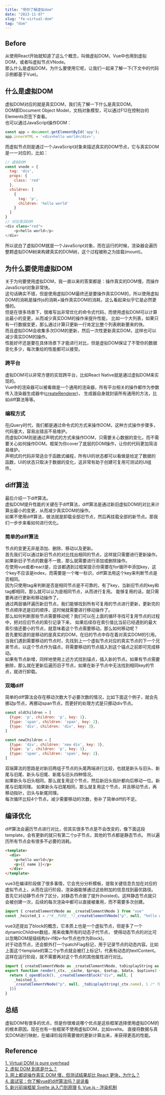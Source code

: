 ```yaml
---
title: "带你了解虚拟dom"
date: "2023-11-07"
slug: "fe-virtual-dom"
tag: "dom"
---
```


## Before
从使用React开始就知道了这么个概念，叫做虚拟DOM，Vue中也用到虚拟DOM，或者叫虚拟节点VNode。  
那么什么是虚拟DOM，为什么要使用它呢，让我们一起来了解一下(下文中的代码示例都基于Vue)。

## 什么是虚拟DOM
虚拟DOM对应的就是真实DOM，我们先了解一下什么是真实DOM。  
DOM即Document Object Model，文档对象模型，可以通过F12在控制台的Elements页签下查看。  
也可以通过JavaScript操作DOM：
```js
const app = document.getElementById('app');
app.innerHTML = '<div>hello world</div>';
```
而虚拟节点则是通过一个JavaScript对象来描述真实的DOM节点，它与真实DOM是一一对应的，比如：
```js
// 虚拟DOM
const vnode = {
  tag: 'div',
  props: {
    class: 'red'
  },
  children: [
    {
      tag: 'p',
      children: 'hello world'
    }
  ]
}
// 对应真实DOM
<div class="red">
    <p>hello world</p>
</div>
```
所以说白了虚拟DOM就是一个JavaScript对象，而在运行的时候，渲染器会遍历整颗虚拟DOM树来构建真实的DOM树，这个过程被称之为挂载(mount)。

## 为什么要使用虚拟DOM
关于为何要使用虚拟DOM，我一直以来的答案都是：操作真实的DOM慢，而操作JavaScript对象非常快。  
这句话确实不错，但是使用虚拟DOM最终还是要操作真实DOM的，所以使用虚拟DOM的消耗是操作js的消耗+操作真实DOM的消耗，这么看起来似乎它是必然更慢的。  
但是在很多场景下，很难写出非常优化的命令式代码，而使用虚拟DOM可以计算出最小的变更，从而减少真实DOM的操作来提升性能，
比如一个大列表，如果只有一行数据变更，那么通过计算只更新一行肯定比整个列表刷新要来的快。  
而且虚拟DOM会收集多次DOM的更新，然后一次性更新真实DOM，这样也可以减少真实DOM的操作。  
性能好坏还是要在具体场景下才能进行对比，但是虚拟DOM保证了不管你的数据变化多少，每次重绘的性能都可以接受。

### 跨平台
虚拟DOM可以非常方便的实现跨平台，比如React Native就是通过虚拟DOM来实现的。  
Vue中的渲染器可以被看做是一个通用的渲染器，所有平台相关的操作都作为参数传入渲染器生成器中(<a href="https://cn.vuejs.org/api/custom-renderer.html" target="_blank">createRenderer</a>)，
生成器自身就封装所有通用的方法，比如diff算法等等。

### 编程方式
在jQuery时代，我们都是通过命令式的方式来操作DOM，这种方式操作步骤多，代码量大，容易出错且不易维护。  
而虚拟DOM则是通过声明式的方式来操作DOM，只需要关心数据的变化，而不需要关心如何操作DOM。框架为你cover了底层的DOM操作，让你的代码更加简洁易维护。  
声明式的代码非常适合于函数式编程，所有UI的状态都可以看做是给定了数据的函数，UI的状态只取决于数据的变化，这非常有助于创建可复用可测试的UI组件。

## diff算法
最后介绍一下diff算法。  
虚拟DOM提升性能的关键在于diff算法，diff算法是通过新旧虚拟DOM的对比来计算出最小的变更，从而减少真实DOM的操作。  
如果不使用diff算法，做法就是卸载全部旧节点，然后再挂载全部的新节点。那我们一步步来看如何进行优化。  

### 简单的diff算法
节点的变更无非是添加、删除、移动以及更新。  
首先我们可以通过新旧节点的对比找出相同的节点，这样就只需要进行更新操作。如果新旧子节点的数量不一致，那么就需要进行添加或删除操作。  
在使用vue或者react是，应该都遇到过框架提示你需要在for循环中添加key，这个key不应该是index，而需要是一个唯一标识，diff算法用这个key来判断节点是否相同。  
因为只使用tag来判断是否是相同节点是不可靠的，有了key，当新旧节点的key和tag都相同，那么就可以认为是相同节点，从而进行复用。
能够复用的话，就只需要再进行更新和移动操作了。  
通过两层循环遍历新旧节点，我们能够找到所有可复用的节点进行更新，更新完的节点顺序还是旧的顺序，这时候就需要进行移动操作了。  
那么如何判断那些节点需要移动呢？我们可以在上面的循环寻找可复用节点的过程中，把对应旧节点的索引记录下来，
如果后续存在索引值比当前已经遇到的最大索引值还要小的节点，就意味着这个节点需要移动。那么如何移动呢？  
首先要知道的是移动的是真实的DOM，在旧的节点中存在着对真实DOM的引用。  
当我们遇到需要移动的节点时，先找到上一个虚拟节点对应的真实节点的下一个兄弟节点，以这个节点作为锚点，将需要移动的节点插入到这个锚点之前即可完成移动。  
如果有节点新增，同样地使用上述方式找到锚点，插入新的节点。如果有节点需要删除，那么就在更新后遍历旧子节点，如果在新子节点中无法找到相同key的节点，就进行卸载。

### 双端diff
简单的diff算法会存在移动次数大于必要次数的情况，比如下面这个例子，就会先挪动p节点，再挪动span节点，而更好的处理方式是只挪动div节点。
```js
const oldChildren = [
  {type: 'p', children: 'p', key: 1},
  {type: 'span', children: 'span', key: 2},
  {type: 'div', children: 'div', key: 3},
]

const newChildren = [
  {type: 'div', children: 'new div', key: 3},
  {type: 'p', children: 'p', key: 1},
  {type: 'span', children: 'span', key: 2},
]
```
双端算法的思路是对新旧两组子节点的头尾两端进行比较，也就是新头与旧头、新尾与旧尾、新头与旧尾、新尾与旧头四种情况。  
如果新头与旧头相同，那么就复用这个节点，然后新旧头指针都向后移动一位。新尾与旧尾同理。
如果新头与旧尾相同，那么就复用这个节点，并且移动节点，再移动指针，旧头与新尾同理。  
每次循环比较4个节点，减少需要移动的次数，弥补了简单diff的不足。

## 编译优化
diff算法会遍历节点进行对比，但其实很多节点是不会改变的，像下面这段template，会有更新的就只有第二个p子节点，其他的节点都是静态节点。
所以遍历所有节点会有很多不必要的消耗。  
```html
<template>
  <div>
    <p>hello world</p>
    <p>{{ name }}</p>
  </div>
</template>
```
vue3在编译阶段做了很多事情，它会充分分析模板，提取关键信息负加在对应的虚拟节点上，从而在运行阶段，渲染器能够通过这些附加的信息找到最优路径。    
首先它对动静节点作了区分，对静态节点做了提升(hoisted)。这样静态节点就只会被创建一次，后续的每次渲染中都可以直接被重用，而不需要多次创建。
```js
import { createElementVNode as _createElementVNode } from "vue"
const _hoisted_1 = /*#__PURE__*/_createElementVNode("p", null, "hello world", -1 /* HOISTED */)
```
vue3还提出了block的概念，它本质上也是一个虚拟节点，但是多了一个dynamicChildren数组，用来收集所有的动态子代节点，
使得动态节点的对比可以忽略DOM层级结构(v-if和v-for节点也作为Block)。  
对于动态节点，还会额外打一个patchFlag标记，用于记录节点的动态内容。比如上面这个template的第二个p节点就会被打上标记1，代表有动态的textContent。  
这样在运行阶段，就不需要再对这个节点的其他属性进行对比。
```js
import { createElementVNode as _createElementVNode, toDisplayString as _toDisplayString, openBlock as _openBlock, createElementBlock as _createElementBlock } from "vue"
export function render(_ctx, _cache, $props, $setup, $data, $options) {
  return (_openBlock(), _createElementBlock("div", null, [
    _hoisted_1,
    _createElementVNode("p", null, _toDisplayString(_ctx.name), 1 /* TEXT */)
  ]))
}
```

## 总结
虚拟DOM有很多的优点，但是你很难说哪个优点是这些框架选择使用虚拟DOM的的根本原因，现在也有一些框架不使用虚拟DOM，比如svelte。
直接将数据与真实DOM进行映射，在编译阶段将需要做的更新计算出来，来获得更高的性能。


## Reference
[1. Virtual DOM is pure overhead](https://www.svelte.cn/blog/virtual-dom-is-pure-overhead)  
[2. 虚拟 DOM 到底是什么？](https://juejin.cn/post/6844903870229905422)  
[3. 网上都说操作真实 DOM 慢，但测试结果却比 React 更快，为什么？](https://www.zhihu.com/question/31809713/answer/53544875)  
[4. 面试官：你了解vue的diff算法吗？说说看](https://vue3js.cn/interview/vue/diff.html)  
[5. 新兴前端框架 Svelte 从入门到原理](https://zhuanlan.zhihu.com/p/350507037)
[6. Vue.js - 渲染机制](https://cn.vuejs.org/guide/extras/rendering-mechanism.html)